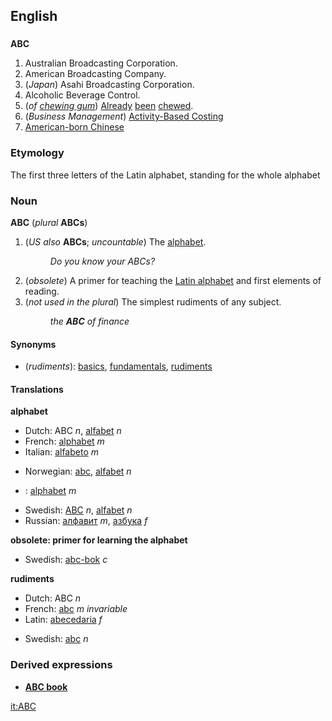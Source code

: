 ==English==
==={{Initialism}}===
'''ABC'''
#<!--DefA-->Australian Broadcasting Corporation.
#<!--DefB-->American Broadcasting Company.
#<!--DefC-->(''Japan'') Asahi Broadcasting Corporation.
#<!--DefD-->Alcoholic Beverage Control. 
#<!--DefE-->(''of [[chewing gum]]'') [[Already]] [[been]] [[chew]]ed.
#<!--DefF-->(''Business Management'') [[w:Activity-based costing|Activity-Based Costing]]
#<!--DefF-->[[w:American-born Chinese|American-born Chinese]]

===Etymology===
The first three letters of the Latin alphabet, standing for the whole alphabet

===Noun===
'''ABC''' (''plural'' '''ABCs''')

#<!--DefG-->(''US also'' '''ABCs'''; ''uncountable'') The [[alphabet]].
#:''Do you know your ABCs?'' 
#<!--DefH-->(''obsolete'') A primer for teaching the [[Latin alphabet]] and first elements of reading. 
#<!--DefI-->(''not used in the plural'') The simplest rudiments of any subject.
#:''the '''ABC''' of finance''

====Synonyms====
*<!--DefI-->(''rudiments''): [[basic]]s, [[fundamental]]s, [[rudiment]]s

====Translations====

<!--DefG-->'''alphabet'''
{{top}}
<!--Put translations for languages from A to I here-->
*Dutch: ABC ''n'', [[alfabet]] ''n''
*French: [[alphabet]] ''m''
*Italian: [[alfabeto]] ''m''
{{mid}}
<!--Put translations for languages from J to Z here-->
*Norwegian: [[abc]], [[alfabet]] ''n''
* {{lt}}: [[alphabet#Lithuanian|alphabet]] ''m''
*Swedish: [[ABC#Swedish|ABC]] ''n'', [[alfabet]] ''n''
*Russian: [[ABC#Russian|алфавит]] ''m'', [[азбука]] ''f''
{{bottom}}

<!--DefH-->'''obsolete: primer for learning the alphabet'''
{{top}}
<!--Put translations for languages from A to I here-->
{{mid}}
<!--Put translations for languages from J to Z here-->
*Swedish: [[abc-bok]] ''c''
{{bottom}}

<!--DefI-->'''rudiments'''
{{top}}
<!--Put translations for languages from A to I here-->
*Dutch: ABC ''n''
*French: [[abc]] ''m invariable''
*Latin: [[abecedaria]] ''f''
{{mid}}
<!--Put translations for languages from J to Z here-->
*Swedish: [[abc]] ''n''
{{bottom}}

===Derived expressions===
*'''[[ABC book]]'''<!-- a primer. Shakespeare, ''King John, I-i'', as an "absey" book-->

[[it:ABC]]